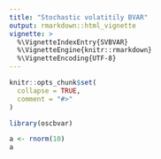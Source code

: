 ```yaml
---
title: "Stochastic volatitily BVAR"
output: rmarkdown::html_vignette
vignette: >
  %\VignetteIndexEntry{SVBVAR}
  %\VignetteEngine{knitr::rmarkdown}
  %\VignetteEncoding{UTF-8}
---
```


```r
knitr::opts_chunk$set(
  collapse = TRUE,
  comment = "#>"
)
```

```r
library(oscbvar)
```



```r
a <- rnorm(10)
a
```
